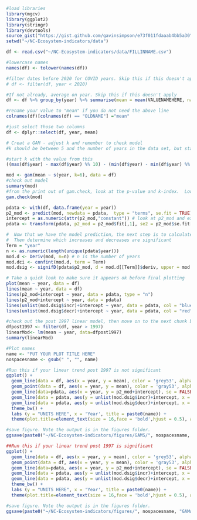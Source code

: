 ```r
#load libraries
library(mgcv)
library(ggplot2)
library(stringr)
library(devtools)
source_gist("https://gist.github.com/gavinsimpson/e73f011fdaaab4bb5a30")
setwd("~/NC-Ecosystem-indicators/data")
```

```r
df <- read.csv("~/NC-Ecosystem-indicators/data/FILLINNAME.csv")
```

```r
#lowercase names
names(df) <- tolower(names(df))

#filter dates before 2020 for COVID years. Skip this if this doesn't apply
# df <- filter(df, year < 2020)

#If not already, average on year. Skip this if this doesn't apply
df <- df %>% group_by(year) %>% summarise(mean = mean(VALUENAMEHERE, na.rm = TRUE))

#rename your value to "mean" if you do not need the above line
colnames(df)[colnames(df) == "OLDNAME"] ="mean"

#just select those two columns
df <- dplyr::select(df, year, mean)

# Creat a GAM - adjust k and remember to check model
#k should be between 5 and the number of years in the data set, but start with 2 * the number of decades in the data set

#start k with the value from this
((max(df$year) - max(df$year) %% 10) - (min(df$year) - min(df$year) %% 10))/10 * 2

mod <- gam(mean ~ s(year, k=6), data = df)
#check out model
summary(mod) 
#from the print out of gam.check, look at the p-value and k-index.  Low p-value (k-index<1) may indicate that k is too low, especially if edf is close to k'. Change k from there and see if p-value increases/k-index.
gam.check(mod)
```

```r
pdata <- with(df, data.frame(year = year))
p2_mod <- predict(mod, newdata = pdata,  type = "terms", se.fit = TRUE)
intercept = as.numeric(attr(p2_mod,"constant")) # look at p2_mod and extract the intercept
pdata <- transform(pdata, p2_mod = p2_mod$fit[,1], se2 = p2_mod$se.fit[,1])

#  Now that we have the model prediction, the next step is to calculate the first derivative
#  Then determine which increases and decreases are significant
Term = "year"
n <- as.numeric(length(unique(pdata$year)))
mod.d <- Deriv(mod, n=n) # n is the number of years
mod.dci <- confint(mod.d, term = Term)
mod.dsig <- signifD(pdata$p2_mod, d = mod.d[[Term]]$deriv, upper = mod.dci[[Term]]$upper, lower = mod.dci[[Term]]$lower)

# Take a quick look to make sure it appears ok before final plotting
plot(mean ~ year, data = df)
lines(mean ~ year, data = df)
lines(p2_mod+intercept ~ year, data = pdata, type = "n")
lines(p2_mod+intercept ~ year, data = pdata)
lines(unlist(mod.dsig$incr)+intercept ~ year, data = pdata, col = "blue", lwd = 3)
lines(unlist(mod.dsig$decr)+intercept ~ year, data = pdata, col = "red", lwd = 3)
```

```r
#check out the post 1997 linear model, then move on to the next chunk based on the results
dfpost1997 <- filter(df, year > 1997)
linearMod<- lm(mean ~ year, data=dfpost1997)
summary(linearMod)

#Plot names
name <- "PUT YOUR PLOT TITLE HERE"
nospacesname <- gsub(" ", "", name)
```

```r
#Run this if your linear trend post 1997 is not significant 
ggplot() + 
  geom_line(data = df, aes(x = year, y = mean), color = 'grey53', alpha = 0.6) +
  geom_point(data = df, aes(x = year, y = mean), color = 'gray53', alpha = 0.6) + 
  geom_line(data=pdata, aes(x = year, y = p2_mod+intercept), se = FALSE, color = 'black', linetype = 'twodash', size = 1) + 
  geom_line(data = pdata, aes(y = unlist(mod.dsig$incr)+intercept, x = year), color = "#0072B2", size = 1) +  
  geom_line(data = pdata, aes(y = unlist(mod.dsig$decr)+intercept, x = year), color = '#D55E00', size = 1) +  
  theme_bw() +
  labs (y = "UNITS HERE", x = 'Year', title = paste0(name)) + 
  theme(plot.title=element_text(size = 16,face = 'bold',hjust = 0.5), axis.title=element_text(size = 14, face = 'bold'), axis.text= element_text(color = 'black', size = 12))

#save figure. Note the output is in the figures folder.
ggsave(paste0("~/NC-Ecosystem-indicators/figures/GAMS/", nospacesname, "GAMwithTrendExample.png"), width = 6, height = 4, dpi = 300, units = "in", device='png')
```

```r
##Run this if your linear trend post 1997 is significant 
ggplot() + 
  geom_line(data = df, aes(x = year, y = mean), color = 'grey53', alpha = 0.6) +
  geom_point(data = df, aes(x = year, y = mean), color = 'gray53', alpha = 0.6) + 
  geom_line(data=pdata, aes(x = year, y = p2_mod+intercept), se = FALSE, color = 'black', linetype = 'twodash', size = 1) + 
  geom_line(data = pdata, aes(y = unlist(mod.dsig$incr)+intercept, x = year), color = "#0072B2", size = 1) + 
  geom_line(data = pdata, aes(y = unlist(mod.dsig$decr)+intercept, x = year), color = "#D55E00", size = 1) +   geom_smooth(data = dfpost1997, aes(x = year, y = mean), method = lm, se = FALSE, color = "#009E73") +
  theme_bw() +
  labs (y = "UNITS HERE", x = 'Year', title = paste0(name)) + 
  theme(plot.title=element_text(size = 16,face = 'bold',hjust = 0.5), axis.title=element_text(size = 14, face = 'bold'), axis.text= element_text(color = 'black', size = 12))

#save figure. Note the output is in the figures folder.
ggsave(paste0("~/NC-Ecosystem-indicators/figures/", nospacesname, "GAMwithTrend.png"), width = 6, height = 4, dpi = 300, units = "in", device='png')
```